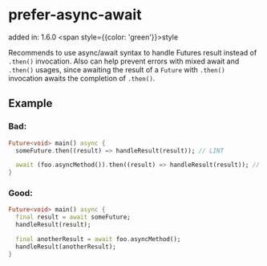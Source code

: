 # prefer-async-await
added in: 1.6.0 <span style={{color: 'green'}}>style</span>

Recommends to use async/await syntax to handle Futures result instead of `.then()` invocation. Also can help prevent errors with mixed await and `.then()` usages, since awaiting the result of a `Future` with `.then()` invocation awaits the completion of `.then()`.

## Example
### Bad:
```dart
Future<void> main() async {
  someFuture.then((result) => handleResult(result)); // LINT

  await (foo.asyncMethod()).then((result) => handleResult(result)); // LINT
}
```
### Good:
```dart
Future<void> main() async {
  final result = await someFuture;
  handleResult(result);

  final anotherResult = await foo.asyncMethod();
  handleResult(anotherResult);
}
```
